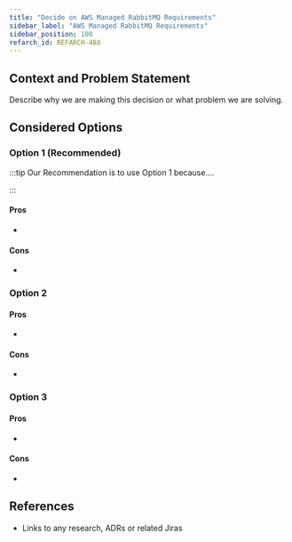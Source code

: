 ```yaml
---
title: "Decide on AWS Managed RabbitMQ Requirements"
sidebar_label: "AWS Managed RabbitMQ Requirements"
sidebar_position: 100
refarch_id: REFARCH-488
---
```


## Context and Problem Statement

Describe why we are making this decision or what problem we are solving.

## Considered Options

### Option 1  (Recommended)

:::tip
Our Recommendation is to use Option 1 because....

:::

#### Pros

-

#### Cons

-

### Option 2

#### Pros

-

#### Cons

-

### Option 3

#### Pros

-

#### Cons

-

## References

- Links to any research, ADRs or related Jiras


